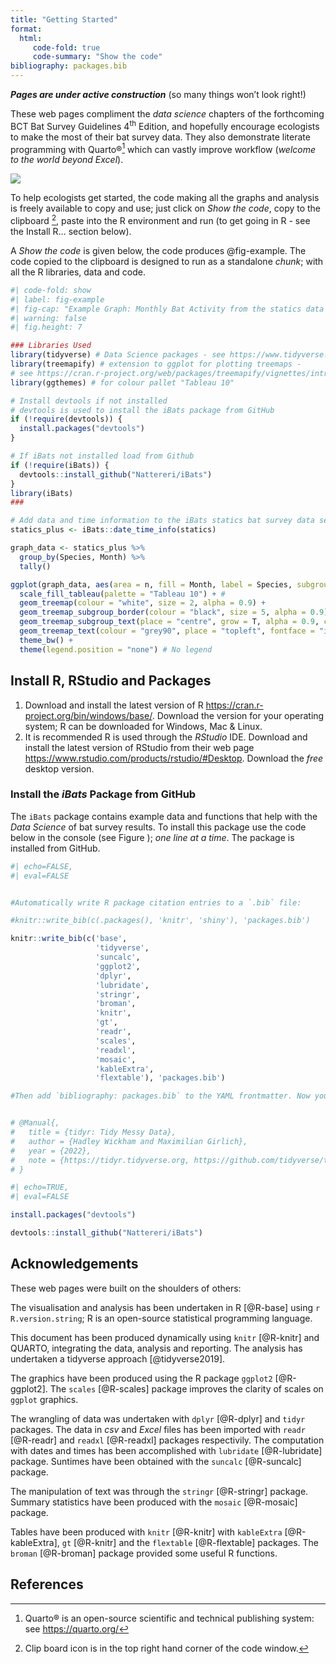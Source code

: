 ```yaml
---
title: "Getting Started"
format: 
  html:
     code-fold: true
     code-summary: "Show the code"
bibliography: packages.bib
---
```


***Pages are under active construction*** (so many things won't look right!)

These web pages compliment the *data science* chapters of the forthcoming BCT Bat Survey Guidelines 4^th^ Edition, and hopefully encourage ecologists to make the most of their bat survey data. They also demonstrate literate programming with Quarto®[^1] which can vastly improve workflow (*welcome to the world beyond Excel*).

[^1]: Quarto® is an open-source scientific and technical publishing system: see <https://quarto.org/>

![](Images/homesunrise2.png)

To help ecologists get started, the code making all the graphs and analysis is freely available to copy and use; just click on  _Show the code_, copy to the clipboard [^2], paste into the R environment and run (to get going in R - see the Install R... section below). 

[^2]: Clip board icon is in the top right hand corner of the code window.

A _Show the code_ is given below, the code produces @fig-example.  The code copied to the clipboard is designed to run as a standalone _chunk_; with all the R libraries, data and code.

```r
#| code-fold: show
#| label: fig-example
#| fig-cap: "Example Graph: Monthly Bat Activity from the statics data set in the iBats Package"
#| warning: false
#| fig.height: 7

### Libraries Used
library(tidyverse) # Data Science packages - see https://www.tidyverse.org/
library(treemapify) # extension to ggplot for plotting treemaps -
# see https://cran.r-project.org/web/packages/treemapify/vignettes/introduction-to-treemapify.html
library(ggthemes) # for colour pallet "Tableau 10"

# Install devtools if not installed
# devtools is used to install the iBats package from GitHub
if (!require(devtools)) {
  install.packages("devtools")
}

# If iBats not installed load from Github
if (!require(iBats)) {
  devtools::install_github("Nattereri/iBats")
}
library(iBats)
###

# Add data and time information to the iBats statics bat survey data set using the iBats::date_time_info
statics_plus <- iBats::date_time_info(statics)

graph_data <- statics_plus %>%
  group_by(Species, Month) %>%
  tally()

ggplot(graph_data, aes(area = n, fill = Month, label = Species, subgroup = Month)) +
  scale_fill_tableau(palette = "Tableau 10") + #
  geom_treemap(colour = "white", size = 2, alpha = 0.9) +
  geom_treemap_subgroup_border(colour = "black", size = 5, alpha = 0.9) +
  geom_treemap_subgroup_text(place = "centre", grow = T, alpha = 0.9, colour = "grey20", min.size = 0) +
  geom_treemap_text(colour = "grey90", place = "topleft", fontface = "italic", reflow = T, min.size = 0, alpha = 0.9) +
  theme_bw() +
  theme(legend.position = "none") # No legend
```


## Install R, RStudio and Packages

1.  Download and install the latest version of R <https://cran.r-project.org/bin/windows/base/>. Download the version for your operating system; R can be downloaded for Windows, Mac & Linux.\
2.  It is recommended R is used through the *RStudio* IDE. Download and install the latest version of RStudio from their web page <https://www.rstudio.com/products/rstudio/#Desktop>. Download the *free* desktop version.

### Install the *iBats* Package from GitHub

The `iBats` package contains example data and functions that help with the *Data Science* of bat survey results. To install this package use the code below in the console (see Figure ); *one line at a time*. The package is installed from GitHub.

```r
#| echo=FALSE,  
#| eval=FALSE


#Automatically write R package citation entries to a `.bib` file:

#knitr::write_bib(c(.packages(), 'knitr', 'shiny'), 'packages.bib')

knitr::write_bib(c('base',
                   'tidyverse',
                   'suncalc',
                   'ggplot2',
                   'dplyr',
                   'lubridate',
                   'stringr',
                   'broman',
                   'knitr',
                   'gt',
                   'readr',
                   'scales',
                   'readxl',
                   'mosaic',
                   'kableExtra',
                   'flextable'), 'packages.bib')

#Then add `bibliography: packages.bib` to the YAML frontmatter. Now you can cite packages. For example: the R language [@R-base] is awesome. We used the **knitr** package [@R-knitr; @knitr2015] in our analysis. We also build a Shiny app [@R-shiny].


# @Manual{,
#   title = {tidyr: Tidy Messy Data},
#   author = {Hadley Wickham and Maximilian Girlich},
#   year = {2022},
#   note = {https://tidyr.tidyverse.org, https://github.com/tidyverse/tidyr},
# }

```

```r
#| echo=TRUE, 
#| eval=FALSE

install.packages("devtools")

devtools::install_github("Nattereri/iBats")


```

## Acknowledgements

These web pages were built on the shoulders of others:

The visualisation and analysis has been undertaken in R [@R-base] using `r R.version.string`; R is an open-source statistical programming language.

This document has been produced dynamically using `knitr` [@R-knitr] and QUARTO, integrating the data, analysis and reporting. The analysis has undertaken a tidyverse approach [@tidyverse2019].

The graphics have been produced using the R package `ggplot2` [@R-ggplot2]. The `scales` [@R-scales] package improves the clarity of scales on `ggplot` graphics.

The wrangling of data was undertaken with `dplyr` [@R-dplyr] and `tidyr` packages. The data in *csv* and *Excel* files has been imported with `readr` [@R-readr] and `readxl` [@R-readxl] packages respectivily. The computation with dates and times has been accomplished with `lubridate` [@R-lubridate] package. Suntimes have been obtained with the `suncalc` [@R-suncalc] package.

The manipulation of text was through the `stringr` [@R-stringr] package. Summary statistics have been produced with the `mosaic` [@R-mosaic] package.

Tables have been produced with `knitr` [@R-knitr] with `kableExtra` [@R-kableExtra], `gt` [@R-knitr] and the `flextable` [@R-flextable] packages. The `broman` [@R-broman] package provided some useful R functions.

## References
